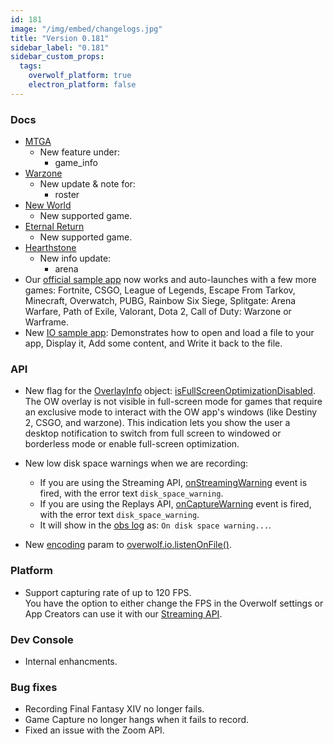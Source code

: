 ```yaml
---
id: 181
image: "/img/embed/changelogs.jpg"
title: "Version 0.181"
sidebar_label: "0.181"
sidebar_custom_props:
  tags:
    overwolf_platform: true
    electron_platform: false
---
```


### Docs

* [MTGA](/api/live-game-data/supported-games/magic-the-gathering-arena)
  * New feature under:
    * game_info
* [Warzone](/api/live-game-data/supported-games/call-of-duty-warzone-caldera)
  * New update & note for:
    * roster
* [New World](/api/live-game-data/supported-games/new-world)
  * New supported game.
* [Eternal Return](/api/live-game-data/supported-games/eternal-return)
  * New supported game.
* [Hearthstone](/api/live-game-data/supported-games/hearthstone)
  * New info update:
    * arena
* Our [official sample app](/start/basic-app/sample-app) now works and auto-launches with a few more games: Fortnite, CSGO, League of Legends, Escape From Tarkov, Minecraft, Overwatch, PUBG, Rainbow Six Siege, Splitgate: Arena Warfare, Path of Exile, Valorant, Dota 2, Call of Duty: Warzone or Warframe.
* New [IO sample app](/api/io#sample-app): Demonstrates how to open and load a file to your app, Display it, Add some content, and Write it back to the file.
    
### API

* New flag for the [OverlayInfo](/api/games#overlayinfo-object) object: [isFullScreenOptimizationDisabled](/api/games#isfullscreenoptimizationdisabled-note). The OW overlay is not visible in full-screen mode for games that require an exclusive mode to interact with the OW app's windows (like Destiny 2, CSGO, and warzone). This indication lets you show the user a desktop notification to switch from full screen to windowed or borderless mode or enable full-screen optimization.

* New low disk space warnings when we are recording: 
  * If you are using the Streaming API, [onStreamingWarning](/api/streaming#onstreamingwarning) event is fired, with the error text `disk_space_warning`.
  * If you are using the Replays API,  [onCaptureWarning](/api/media/replays#oncapturewarning) event is fired, with the error text `disk_space_warning`.
  * It will show in the [obs log](/topics/understanding-ow-logs/logs-obs) as: `On disk space warning...`.

* New [encoding](/api/io#encoding-enum) param to [overwolf.io.listenOnFile()](/api/io#listenonfileid-path-option-callback).

### Platform

* Support capturing rate of up to 120 FPS.  
  You have the option to either change the FPS in the Overwolf settings or App Creators can use it with our [Streaming API](/api/streaming).

### Dev Console

* Internal enhancments.

### Bug fixes

* Recording Final Fantasy XIV no longer fails.
* Game Capture no longer hangs when it fails to record.
* Fixed an issue with the Zoom API.

